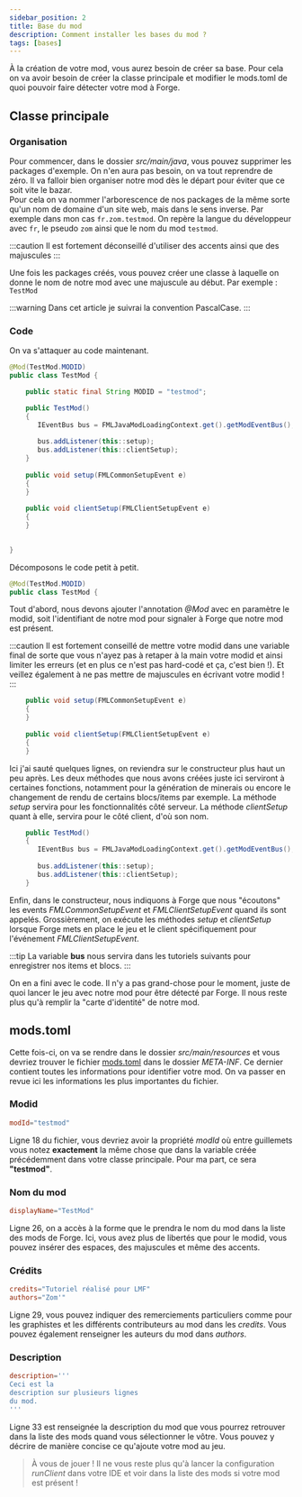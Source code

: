 ```yaml
---
sidebar_position: 2
title: Base du mod
description: Comment installer les bases du mod ?
tags: [bases]
---
```


À la création de votre mod, vous aurez besoin de créer sa base.
Pour cela on va avoir besoin de créer la classe principale et
modifier le mods.toml de quoi pouvoir faire détecter votre mod à Forge.

## Classe principale

### Organisation

Pour commencer, dans le dossier *src/main/java*, vous pouvez supprimer les packages d'exemple. On n'en aura pas besoin, on va tout reprendre de zéro.
Il va falloir bien organiser notre mod dès le départ pour éviter que ce soit vite le bazar.  
Pour cela on va nommer l'arborescence de nos packages de la même sorte qu'un nom de domaine d'un site web, mais dans le sens inverse.
Par exemple dans mon cas `fr.zom.testmod`. On repère la langue du développeur avec `fr`, le pseudo `zom` ainsi que le nom du mod `testmod`.

:::caution
Il est fortement déconseillé d'utiliser des accents ainsi que des majuscules
:::

Une fois les packages créés, vous pouvez créer une classe à laquelle on donne le nom de notre mod avec une majuscule au début.
Par exemple : `TestMod`

:::warning
Dans cet article je suivrai la convention PascalCase.
:::

### Code

On va s'attaquer au code maintenant.

```java
@Mod(TestMod.MODID)
public class TestMod {

    public static final String MODID = "testmod";

    public TestMod()
    {
       IEventBus bus = FMLJavaModLoadingContext.get().getModEventBus();
       
       bus.addListener(this::setup);
       bus.addListener(this::clientSetup); 
    }
    
    public void setup(FMLCommonSetupEvent e)
    {
    }
    
    public void clientSetup(FMLClientSetupEvent e)
    {
    }
    

}

```

Décomposons le code petit à petit.

```java
@Mod(TestMod.MODID)
public class TestMod {
```

Tout d'abord, nous devons ajouter l'annotation *@Mod* avec en paramètre le modid,
soit l'identifiant de notre mod pour signaler à Forge que notre mod est présent.

:::caution
Il est fortement conseillé de mettre votre modid dans une variable final de sorte que vous n'ayez pas à retaper à la main votre modid et ainsi limiter les erreurs (et en plus ce n'est pas hard-codé et ça, c'est bien !). Et veillez également à ne pas mettre de majuscules en écrivant votre modid !
:::

```java
    public void setup(FMLCommonSetupEvent e)
    {
    }
    
    public void clientSetup(FMLClientSetupEvent e)
    {
    }
```

Ici j'ai sauté quelques lignes, on reviendra sur le constructeur plus haut un peu après.
Les deux méthodes que nous avons créées juste ici serviront à certaines fonctions, notamment
pour la génération de minerais ou encore le changement de rendu de certains blocs/items
par exemple. La méthode *setup* servira pour les fonctionnalités côté serveur.
La méthode *clientSetup* quant à elle, servira pour le côté client, d'où son nom.

```java
    public TestMod()
    {
       IEventBus bus = FMLJavaModLoadingContext.get().getModEventBus();
       
       bus.addListener(this::setup);
       bus.addListener(this::clientSetup); 
    }
```

Enfin, dans le constructeur, nous indiquons à Forge que nous "écoutons" les events *FMLCommonSetupEvent* et *FMLClientSetupEvent* quand ils sont appelés.
Grossièrement, on exécute les méthodes *setup* et *clientSetup* lorsque Forge mets en place le jeu et le client spécifiquement pour l'événement *FMLClientSetupEvent*.

:::tip
La variable **bus** nous servira dans les tutoriels suivants pour enregistrer nos items et blocs.
:::

On en a fini avec le code. Il n'y a pas grand-chose pour le moment, juste de quoi
lancer le jeu avec notre mod pour être détecté par Forge. Il nous reste plus qu'à remplir la
"carte d'identité" de notre mod.

## mods.toml

Cette fois-ci, on va se rendre dans le dossier *src/main/resources* et vous devriez
trouver le fichier [mods.toml](mods_toml.mdx) dans le dossier *META-INF*.
Ce dernier contient toutes les informations pour identifier votre mod. On va passer en revue ici les informations les plus importantes du fichier.

### Modid

```toml
modId="testmod"
```

Ligne 18 du fichier, vous devriez avoir la propriété *modId* où entre guillemets
vous notez **exactement** la même chose que dans la variable créée précédemment dans
votre classe principale. Pour ma part, ce sera **"testmod"**.

### Nom du mod

```toml
displayName="TestMod"
```

Ligne 26, on a accès à la forme que le prendra le nom du mod dans la liste
des mods de Forge. Ici, vous avez plus de libertés que pour le modid, vous
pouvez insérer des espaces, des majuscules et même des accents.

### Crédits

```toml
credits="Tutoriel réalisé pour LMF"
authors="Zom'"
```

Ligne 29, vous pouvez indiquer des remerciements particuliers comme pour les
graphistes et les différents contributeurs au mod dans les *credits*. Vous
pouvez également renseigner les auteurs du mod dans *authors*.

### Description

```toml
description='''
Ceci est la 
description sur plusieurs lignes
du mod.
'''
```

Ligne 33 est renseignée la description du mod que vous pourrez retrouver
dans la liste des mods quand vous sélectionner le vôtre. Vous pouvez
y décrire de manière concise ce qu'ajoute votre mod au jeu.

> À vous de jouer ! Il ne vous reste plus qu'à lancer la configuration
*runClient* dans votre IDE et voir dans la liste des mods
si votre mod est présent !
